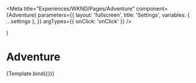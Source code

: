 
<Meta
  title="Experiences/WKND/Pages/Adventure"
  component={Adventure}
  parameters={{
    layout: 'fullscreen',
    title: 'Settings',
    variables: { ...settings },
  }}
  argTypes={{ onClick: 'onClick' }}
/>

  <App>
    <Adventure {...args} />
  </App>
)

# Adventure

<Canvas withSource="open">
  <Story
    name="Adventure"
    args={{ path: '/content/dam/aem-demo-assets/en/adventures/surf-camp-in-costa-rica/surf-camp-costa-rica' }}
    actions={{
      bookmark: false,
      checkedIn: false,
    }}
  >
    {Template.bind({})}
  </Story>
</Canvas>
